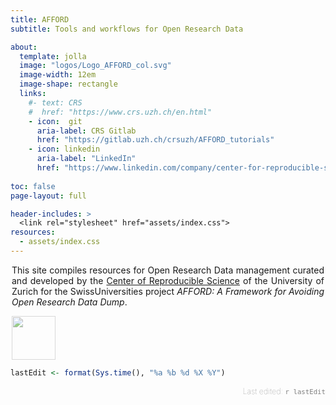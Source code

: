 ```yaml
---
title: AFFORD
subtitle: Tools and workflows for Open Research Data 

about:
  template: jolla
  image: "logos/Logo_AFFORD_col.svg"
  image-width: 12em
  image-shape: rectangle
  links:
    #- text: CRS
    #  href: "https://www.crs.uzh.ch/en.html"
    - icon:  git
      aria-label: CRS Gitlab
      href: "https://gitlab.uzh.ch/crsuzh/AFFORD_tutorials"
    - icon: linkedin
      aria-label: "LinkedIn"
      href: "https://www.linkedin.com/company/center-for-reproducible-science/"  
        
toc: false
page-layout: full

header-includes: >
  <link rel="stylesheet" href="assets/index.css">
resources:
  - assets/index.css
---
```



<!-- ::: {style="text-align: center; text-justify: distribute;"} -->
<!-- ![](logos/Logo_CRS_col.svg){fig-align="left" width="100" style="opacity: 0.9"}  -->
<!-- ![](logos/Logo_AFFORD_col.svg){fig-align="center" width="100" style="opacity: 0.9"}  -->
<!-- ::: -->

::: {style="text-align: justify; max-width: 500px; margin: auto;"}
This site compiles resources for Open Research Data management curated and developed by the [Center of Reproducible Science](https://www.crs.uzh.ch/en.html) of the University of Zurich for the SwissUniversities project *AFFORD: A Framework for Avoiding Open Research Data Dump*. 

![](logos/Logo_CRS_col.svg){fig-align="right" width="70" style="opacity: 0.6"}
:::


```r
lastEdit <- format(Sys.time(), "%a %b %d %X %Y")
```

::: {style="text-align: right; text-justify: distribute;color: gray; font-weight: 1; font-size: 0.9em"}

Last edited: `r lastEdit`
:::
 

<!-- # Welcome {.unnumbered} -->

<!-- This is the collection of CRS tutorials for the project: -->

<!-- **A Framework for Avoiding the Open Research Data Dump (AFFORD)** -->

<!-- ![](logos/Logo_AFFORD_col.svg){fig-align="left"} -->

<!-- ![](logos/Logo_CRS_col.svg){fig-align="left" width="134"} -->
